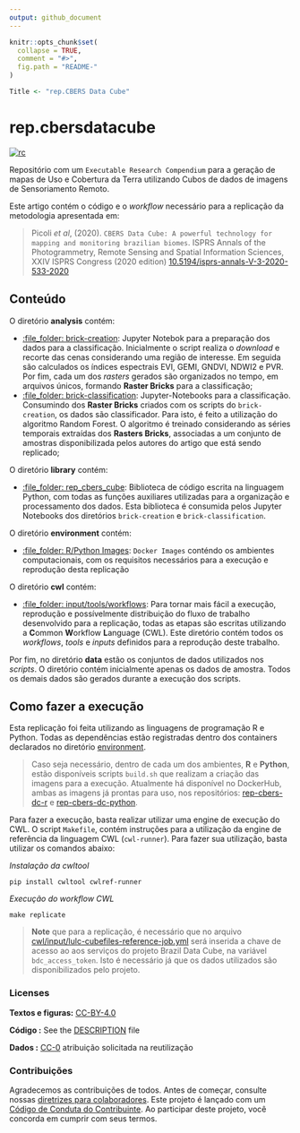 ```yaml
---
output: github_document
---
```


```r
knitr::opts_chunk$set(
  collapse = TRUE,
  comment = "#>",
  fig.path = "README-"
)

Title <- "rep.CBERS Data Cube"
```

# rep.cbersdatacube

[![rc](https://img.shields.io/badge/research%20compendium-ready-brightgreen)](#)

Repositório com um `Executable Research Compendium` para a geração de mapas de Uso e Cobertura da Terra utilizando Cubos de dados de imagens de Sensoriamento Remoto.

Este artigo contém o código e o *workflow* necessário para a replicação da metodologia apresentada em:

> Picoli *et al*, (2020). `CBERS Data Cube: A powerful technology for mapping and monitoring brazilian biomes`. ISPRS Annals of the Photogrammetry, Remote Sensing and Spatial Information Sciences, XXIV ISPRS Congress (2020 edition) [10.5194/isprs-annals-V-3-2020-533-2020](https://doi.org/10.5194/isprs-annals-V-3-2020-533-2020)

## Conteúdo

O diretório **analysis** contém:

  - [:file\_folder: brick-creation](/analysis/brick-creation): Jupyter Notebok para a preparação dos dados para a classificação. Inicialmente o script realiza o *download* e recorte das cenas considerando uma região de interesse. Em seguida são calculados os índices espectrais EVI, GEMI, GNDVI, NDWI2 e PVR. Por fim, cada um dos *rasters* gerados são organizados no tempo, em arquivos únicos, formando **Raster Bricks** para a classificação;
  - [:file\_folder: brick-classification](/analysis/brick-classification): Jupyter-Notebooks para a classificação. Consumindo dos **Raster Bricks** criados com os scripts do `brick-creation`, os dados são classificador. Para isto, é feito a utilização do algoritmo Random Forest. O algoritmo é treinado considerando as séries temporais extraídas dos **Rasters Bricks**, associadas a um conjunto de amostras disponibilizada pelos autores do artigo que está sendo replicado;

O diretório **library** contém:

  - [:file\_folder: rep_cbers_cube](/library/rep_cbers_cube): Biblioteca de código escrita na linguagem Python, com todas as funções auxiliares utilizadas para a organização e processamento dos dados. Esta biblioteca é consumida pelos Jupyter Notebooks dos diretórios `brick-creation` e `brick-classification`.
  
O diretório **environment** contém:

  - [:file\_folder: R/Python Images](/environment): `Docker Images` conténdo os ambientes computacionais, com os requisitos necessários para a execução e reprodução desta replicação

O diretório **cwl** contém:

  - [:file\_folder: input/tools/workflows](/cwl): Para tornar mais fácil a execução, reprodução e possívelmente distribuição do fluxo de trabalho desenvolvido para a replicação, todas as etapas são escritas utilizando a **C**ommon **W**orkflow **L**anguage (CWL). Este diretório contém todos os *workflows*, *tools* e *inputs* definidos para a reprodução deste trabalho.

Por fim, no diretório **data** estão os  conjuntos de dados utilizados nos *scripts*. O diretório contém inicialmente apenas os dados de amostra. Todos os demais dados são gerados durante a execução dos scripts.

## Como fazer a execução

Esta replicação foi feita utilizando as linguagens de programação R e Python. Todas as dependências estão registradas dentro dos containers declarados no diretório [environment](/environment).

> Caso seja necessário, dentro de cada um dos ambientes, **R** e **Python**, estão disponíveis scripts `build.sh` que realizam a criação das imagens para a execução. Atualmente há disponível no DockerHub, ambas as imagens já prontas para uso, nos repositórios: [rep-cbers-dc-r](https://hub.docker.com/r/m3nin0/rep-cbers-dc-r) e [rep-cbers-dc-python](https://hub.docker.com/r/m3nin0/rep-cbers-dc-python).

Para fazer a execução, basta realizar utilizar uma engine de execução do CWL. O script `Makefile`, contém instruções para a utilização da engine de referência da linguagem CWL (`cwl-runner`). Para fazer sua utilização, basta utilizar os comandos abaixo:

*Instalação da cwltool*

```shell
pip install cwltool cwlref-runner
```

*Execução do workflow CWL*

```shell
make replicate
```

> **Note** que para a replicação, é necessário que no arquivo [cwl/input/lulc-cubefiles-reference-job.yml](cwl/input/lulc-cubefiles-reference-job.yml) será inserida a chave de acesso ao aos serviços do projeto Brazil Data Cube, na variável `bdc_access_token`. Isto é necessário já que os dados utilizados são disponibilizados pelo projeto.

### Licenses

**Textos e figuras:**  [CC-BY-4.0](http://creativecommons.org/licenses/by/4.0/)

**Código :** See the [DESCRIPTION](DESCRIPTION) file

**Dados :** [CC-0](http://creativecommons.org/publicdomain/zero/1.0/) atribuição solicitada na reutilização

### Contribuições

Agradecemos as contribuições de todos. Antes de começar, consulte nossas [diretrizes para colaboradores](CONTRIBUTING.md). Este projeto é lançado com um [Código de Conduta do Contribuinte](CONDUCT.md). Ao participar deste projeto, você concorda em cumprir com seus termos.
